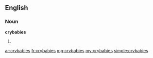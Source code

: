 ==English==

===Noun===
'''crybabies'''

# {{plural of|crybaby}}

[[ar:crybabies]]
[[fr:crybabies]]
[[mg:crybabies]]
[[my:crybabies]]
[[simple:crybabies]]